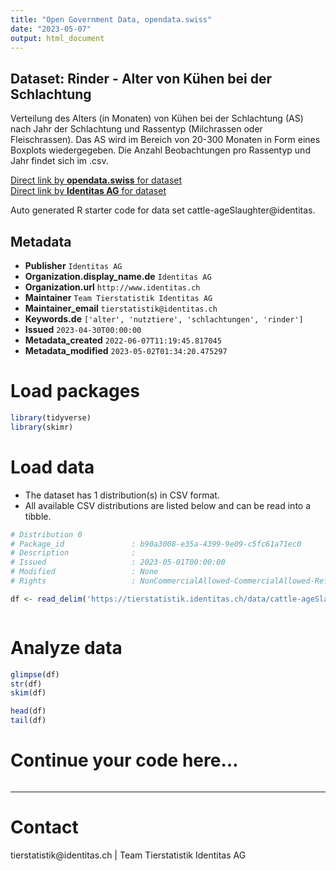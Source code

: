```yaml
---
title: "Open Government Data, opendata.swiss"
date: "2023-05-07"
output: html_document
---
```


## Dataset: Rinder - Alter von Kühen bei der Schlachtung

Verteilung des Alters (in Monaten) von Kühen bei der Schlachtung (AS) nach Jahr der Schlachtung und Rassentyp (Milchrassen oder Fleischrassen). Das AS wird im Bereich von 20-300 Monaten in Form eines Boxplots wiedergegeben. Die Anzahl Beobachtungen pro Rassentyp und Jahr findet sich im .csv.

[Direct link by **opendata.swiss** for dataset](https://opendata.swiss/de/dataset/rinder-alter-von-kuhen-bei-der-schlachtung)<br>
[Direct link by **Identitas AG** for dataset](https://tierstatistik.identitas.ch/)

Auto generated R starter code for data set cattle-ageSlaughter@identitas.

## Metadata

- **Publisher** `Identitas AG`
- **Organization.display_name.de** `Identitas AG`
- **Organization.url** `http://www.identitas.ch`
- **Maintainer** `Team Tierstatistik Identitas AG`
- **Maintainer_email** `tierstatistik@identitas.ch`
- **Keywords.de** `['alter', 'nutztiere', 'schlachtungen', 'rinder']`
- **Issued** `2023-04-30T00:00:00`
- **Metadata_created** `2022-06-07T11:19:45.817045`
- **Metadata_modified** `2023-05-02T01:34:20.475297`


# Load packages

```r

library(tidyverse)
library(skimr)

```

# Load data

-   The dataset has 1 distribution(s) in CSV format.
-   All available CSV distributions are listed below and can be read into a tibble.

```r

# Distribution 0
# Package_id               : b90a3008-e35a-4399-9e09-c5fc61a71ec0
# Description              : 
# Issued                   : 2023-05-01T00:00:00
# Modified                 : None
# Rights                   : NonCommercialAllowed-CommercialAllowed-ReferenceRequired

df <- read_delim('https://tierstatistik.identitas.ch/data/cattle-ageSlaughter.csv')



```

# Analyze data

```r

glimpse(df)
str(df)
skim(df)

head(df)
tail(df)

```

# Continue your code here...

```r

```

------------------------------------------------------------------------

# Contact

tierstatistik@identitas.ch | Team Tierstatistik Identitas AG
